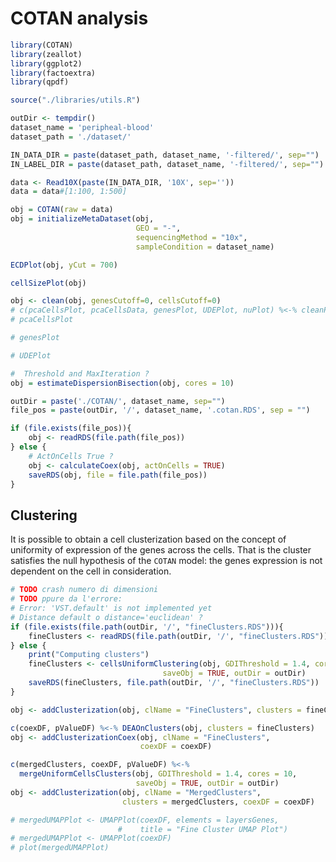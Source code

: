 # COTAN analysis

```r
library(COTAN)
library(zeallot)
library(ggplot2)
library(factoextra)
library(qpdf)

source("./libraries/utils.R")
```

```r
outDir <- tempdir()
dataset_name = 'peripheal-blood'
dataset_path = './dataset/'

IN_DATA_DIR = paste(dataset_path, dataset_name, '-filtered/', sep="")
IN_LABEL_DIR = paste(dataset_path, dataset_name, '-filtered/', sep="")
```

```r
data <- Read10X(paste(IN_DATA_DIR, '10X', sep=''))
data = data#[1:100, 1:500]
```

```r
obj = COTAN(raw = data)
obj = initializeMetaDataset(obj,
                            GEO = "-",
                            sequencingMethod = "10x",
                            sampleCondition = dataset_name)

```

```r
ECDPlot(obj, yCut = 700)

```

```r
cellSizePlot(obj)
```

```r
obj <- clean(obj, genesCutoff=0, cellsCutoff=0)
# c(pcaCellsPlot, pcaCellsData, genesPlot, UDEPlot, nuPlot) %<-% cleanPlots(obj)
# pcaCellsPlot 
```

```r
# genesPlot
```

```r
# UDEPlot
```

```r
#  Threshold and MaxIteration ?
obj = estimateDispersionBisection(obj, cores = 10)

```

```r
outDir = paste('./COTAN/', dataset_name, sep="")
file_pos = paste(outDir, '/', dataset_name, '.cotan.RDS', sep = "")
```

```r
if (file.exists(file_pos)){
    obj <- readRDS(file.path(file_pos))
} else {
    # ActOnCells True ?
    obj <- calculateCoex(obj, actOnCells = TRUE)
    saveRDS(obj, file = file.path(file_pos))
}
```

## Clustering

It is possible to obtain a cell clusterization based on the concept of uniformity of expression of the genes across the cells. That is the cluster satisfies the null hypothesis of the `COTAN` model: the genes expression is not dependent on the cell in consideration.

```r
# TODO crash numero di dimensioni
# TODO ppure da l'errore:
# Error: 'VST.default' is not implemented yet
# Distance default o distance='euclidean' ?
if (file.exists(file.path(outDir, '/', "fineClusters.RDS"))){
    fineClusters <- readRDS(file.path(outDir, '/', "fineClusters.RDS"))
} else {
    print("Computing clusters")
    fineClusters <- cellsUniformClustering(obj, GDIThreshold = 1.4, cores = 6,
                                  saveObj = TRUE, outDir = outDir)
    saveRDS(fineClusters, file.path(outDir, '/', "fineClusters.RDS"))
}
```


```r
obj <- addClusterization(obj, clName = "FineClusters", clusters = fineClusters)
```

```r
c(coexDF, pValueDF) %<-% DEAOnClusters(obj, clusters = fineClusters)
obj <- addClusterizationCoex(obj, clName = "FineClusters",
                             coexDF = coexDF)
```

```r
c(mergedClusters, coexDF, pValueDF) %<-%
  mergeUniformCellsClusters(obj, GDIThreshold = 1.4, cores = 10,
                            saveObj = TRUE, outDir = outDir)
obj <- addClusterization(obj, clName = "MergedClusters",
                         clusters = mergedClusters, coexDF = coexDF)
```

```r
# mergedUMAPPlot <- UMAPPlot(coexDF, elements = layersGenes,
                        #    title = "Fine Cluster UMAP Plot")
# mergedUMAPPlot <- UMAPPlot(coexDF)
# plot(mergedUMAPPlot)
```